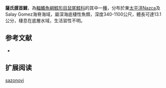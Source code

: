 {{Speciesbox
| name = 薩氏膜首鱈
| status = NE
| status_system = iucn3.1
| trend = unknow
| genus = Hymenocephalus
| species = sazonovi
| authority = [[Schwarzhans|Schwarzhans]], 2014
| synonyms = 
}}
'''薩氏膜首鱈'''，為[[輻鰭魚綱|輻鰭魚綱]][[鱈形目|鱈形目]][[鼠尾鱈科|鼠尾鱈科]]的其中一[[種|種]]，分布於東[[太平洋|太平洋]]Nazca及Salay Gomez海脊海域，屬深海底棲性魚類，深度340-1100公尺，體長可達13.1公分，棲息在底層水域，生活習性不明。

==参考文献==
*{{FishBase_species|genus=Hymenocephalus|species=sazonovi|year=2015|month=12}}

== 扩展阅读 ==
{{refbegin}}
{{wikispecies-inline|Hymenocephalus sazonovi|薩氏膜首鱈}}
{{refend}}
{{Taxonbar|from=Q22071461}}

[[Category:膜头鳕属|sazonovi]]


{{鱈形目小作品}}